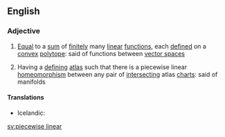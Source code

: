 ==English==
{{wikipedia}}

===Adjective===
{{en-adj|-}}
# {{context|mathematics}} [[equal|Equal]] to a [[sum]] of [[finite]]ly many [[linear]] [[function]]s, each [[defined]] on a [[convex]] [[polytope]]: said of functions between [[vector space]]s
# {{context|topology}} Having a [[defining]] [[atlas]] such that there is a piecewise linear [[homeomorphism]] between any pair of [[intersect]]ing atlas [[chart]]s: said of manifolds

====Translations====
{{trans-top|mathematics: equal to a sum of finitely many linear functions}}
* Icelandic: {{t-|is|línulegur á köflum|m}}
{{trans-mid}}
{{trans-bottom}}

[[sv:piecewise linear]]